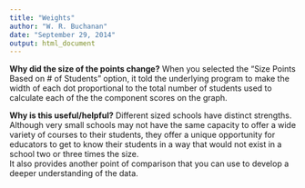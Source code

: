 ```yaml
---
title: "Weights"
author: "W. R. Buchanan"
date: "September 29, 2014"
output: html_document
---
```

    
__Why did the size of the points change?__
When you selected the "Size Points Based on # of Students" option, it told the 
underlying program to make the width of each dot proportional to the total 
number of students used to calculate each of the the component scores on the 
graph.  

__Why is this useful/helpful?__
Different sized schools have distinct strengths.  Although very small schools 
may not have the same capacity to offer a wide variety of courses to their 
students, they offer a unique opportunity for educators to get to know their 
students in a way that would not exist in a school two or three times the size.  
It also provides another point of comparison that you can use to develop a deeper 
understanding of the data.



